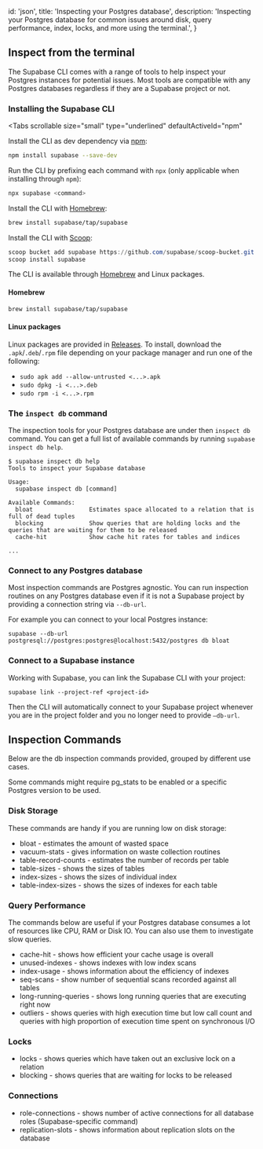 
  id: 'json',
  title: 'Inspecting your Postgres database',
  description: 'Inspecting your Postgres database for common issues around disk, query performance, index, locks, and more using the terminal.',
}

## Inspect from the terminal

The Supabase CLI comes with a range of tools to help inspect your Postgres instances for potential issues. Most tools are compatible with any Postgres databases regardless if they are a Supabase project or not.

### Installing the Supabase CLI

<Tabs
  scrollable
  size="small"
  type="underlined"
  defaultActiveId="npm"
>
<TabPanel id="npm" label="npm">

Install the CLI as dev dependency via [npm](https://www.npmjs.com/package/supabase):

```sh
npm install supabase --save-dev
```

Run the CLI by prefixing each command with `npx` (only applicable when installing through `npm`):

```sh
npx supabase <command>
```

</TabPanel>
<TabPanel id="macos" label="macOS">

Install the CLI with [Homebrew](https://brew.sh):

```sh
brew install supabase/tap/supabase
```

</TabPanel>
<TabPanel id="windows" label="Windows">

Install the CLI with [Scoop](https://scoop.sh):

```powershell
scoop bucket add supabase https://github.com/supabase/scoop-bucket.git
scoop install supabase
```

</TabPanel>
<TabPanel id="linux" label="Linux">

The CLI is available through [Homebrew](https://brew.sh) and Linux packages.

#### Homebrew

```sh
brew install supabase/tap/supabase
```

#### Linux packages

Linux packages are provided in [Releases](https://github.com/supabase/cli/releases).
To install, download the `.apk`/`.deb`/`.rpm` file depending on your package manager
and run one of the following:

- `sudo apk add --allow-untrusted <...>.apk`
- `sudo dpkg -i <...>.deb`
- `sudo rpm -i <...>.rpm`

</TabPanel>
</Tabs>

### The `inspect db` command

The inspection tools for your Postgres database are under then `inspect db` command. You can get a full list of available commands by running `supabase inspect db help`.

```
$ supabase inspect db help
Tools to inspect your Supabase database

Usage:
  supabase inspect db [command]

Available Commands:
  bloat                Estimates space allocated to a relation that is full of dead tuples
  blocking             Show queries that are holding locks and the queries that are waiting for them to be released
  cache-hit            Show cache hit rates for tables and indices

...
```

### Connect to any Postgres database

Most inspection commands are Postgres agnostic. You can run inspection routines on any Postgres database even if it is not a Supabase project by providing a connection string via `--db-url`.

For example you can connect to your local Postgres instance:

```
supabase --db-url postgresql://postgres:postgres@localhost:5432/postgres db bloat
```

### Connect to a Supabase instance

Working with Supabase, you can link the Supabase CLI with your project:

```
supabase link --project-ref <project-id>
```

Then the CLI will automatically connect to your Supabase project whenever you are in the project folder and you no longer need to provide `—db-url`.

## Inspection Commands

Below are the db inspection commands provided, grouped by different use cases.

<Admonition type="note">

Some commands might require pg_stats to be enabled or a specific Postgres version to be used.

</Admonition>

### Disk Storage

These commands are handy if you are running low on disk storage:

- bloat - estimates the amount of wasted space
- vacuum-stats - gives information on waste collection routines
- table-record-counts - estimates the number of records per table
- table-sizes - shows the sizes of tables
- index-sizes - shows the sizes of individual index
- table-index-sizes - shows the sizes of indexes for each table

### Query Performance

The commands below are useful if your Postgres database consumes a lot of resources like CPU, RAM or Disk IO. You can also use them to investigate slow queries.

- cache-hit - shows how efficient your cache usage is overall
- unused-indexes - shows indexes with low index scans
- index-usage - shows information about the efficiency of indexes
- seq-scans - show number of sequential scans recorded against all tables
- long-running-queries - shows long running queries that are executing right now
- outliers - shows queries with high execution time but low call count and queries with high proportion of execution time spent on synchronous I/O

### Locks

- locks - shows queries which have taken out an exclusive lock on a relation
- blocking - shows queries that are waiting for locks to be released

### Connections

- role-connections - shows number of active connections for all database roles (Supabase-specific command)
- replication-slots - shows information about replication slots on the database



